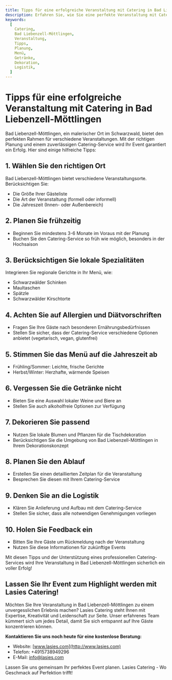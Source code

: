 ```yaml
---
title: Tipps für eine erfolgreiche Veranstaltung mit Catering in Bad Liebenzell-Möttlingen
description: Erfahren Sie, wie Sie eine perfekte Veranstaltung mit Catering in Bad Liebenzell-Möttlingen planen können. Von der Auswahl des richtigen Ortes bis hin zur Menüplanung und Logistik.
keywords:
  [
    Catering,
    Bad Liebenzell-Möttlingen,
    Veranstaltung,
    Tipps,
    Planung,
    Menü,
    Getränke,
    Dekoration,
    Logistik,
  ]
---
```


# Tipps für eine erfolgreiche Veranstaltung mit Catering in Bad Liebenzell-Möttlingen

Bad Liebenzell-Möttlingen, ein malerischer Ort im Schwarzwald, bietet den perfekten Rahmen für verschiedene Veranstaltungen. Mit der richtigen Planung und einem zuverlässigen Catering-Service wird Ihr Event garantiert ein Erfolg. Hier sind einige hilfreiche Tipps:

## 1. Wählen Sie den richtigen Ort

Bad Liebenzell-Möttlingen bietet verschiedene Veranstaltungsorte. Berücksichtigen Sie:

- Die Größe Ihrer Gästeliste
- Die Art der Veranstaltung (formell oder informell)
- Die Jahreszeit (Innen- oder Außenbereich)

## 2. Planen Sie frühzeitig

- Beginnen Sie mindestens 3-6 Monate im Voraus mit der Planung
- Buchen Sie den Catering-Service so früh wie möglich, besonders in der Hochsaison

## 3. Berücksichtigen Sie lokale Spezialitäten

Integrieren Sie regionale Gerichte in Ihr Menü, wie:

- Schwarzwälder Schinken
- Maultaschen
- Spätzle
- Schwarzwälder Kirschtorte

## 4. Achten Sie auf Allergien und Diätvorschriften

- Fragen Sie Ihre Gäste nach besonderen Ernährungsbedürfnissen
- Stellen Sie sicher, dass der Catering-Service verschiedene Optionen anbietet (vegetarisch, vegan, glutenfrei)

## 5. Stimmen Sie das Menü auf die Jahreszeit ab

- Frühling/Sommer: Leichte, frische Gerichte
- Herbst/Winter: Herzhafte, wärmende Speisen

## 6. Vergessen Sie die Getränke nicht

- Bieten Sie eine Auswahl lokaler Weine und Biere an
- Stellen Sie auch alkoholfreie Optionen zur Verfügung

## 7. Dekorieren Sie passend

- Nutzen Sie lokale Blumen und Pflanzen für die Tischdekoration
- Berücksichtigen Sie die Umgebung von Bad Liebenzell-Möttlingen in Ihrem Dekorationskonzept

## 8. Planen Sie den Ablauf

- Erstellen Sie einen detaillierten Zeitplan für die Veranstaltung
- Besprechen Sie diesen mit Ihrem Catering-Service

## 9. Denken Sie an die Logistik

- Klären Sie Anlieferung und Aufbau mit dem Catering-Service
- Stellen Sie sicher, dass alle notwendigen Genehmigungen vorliegen

## 10. Holen Sie Feedback ein

- Bitten Sie Ihre Gäste um Rückmeldung nach der Veranstaltung
- Nutzen Sie diese Informationen für zukünftige Events

Mit diesen Tipps und der Unterstützung eines professionellen Catering-Services wird Ihre Veranstaltung in Bad Liebenzell-Möttlingen sicherlich ein voller Erfolg!

## Lassen Sie Ihr Event zum Highlight werden mit Lasies Catering!

Möchten Sie Ihre Veranstaltung in Bad Liebenzell-Möttlingen zu einem unvergesslichen Erlebnis machen? Lasies Catering steht Ihnen mit Expertise, Kreativität und Leidenschaft zur Seite. Unser erfahrenes Team kümmert sich um jedes Detail, damit Sie sich entspannt auf Ihre Gäste konzentrieren können.

**Kontaktieren Sie uns noch heute für eine kostenlose Beratung:**

- Website: [www.lasies.com](http://www.lasies.com)
- Telefon: +4915738949296
- E-Mail: info@lasies.com

Lassen Sie uns gemeinsam Ihr perfektes Event planen. Lasies Catering - Wo Geschmack auf Perfektion trifft!
